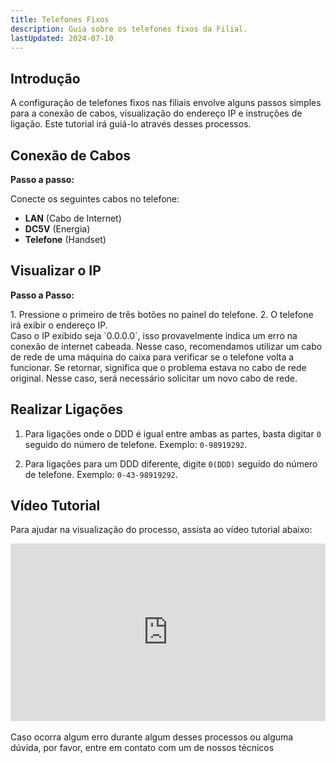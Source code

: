 ```yaml
---
title: Telefones Fixos
description: Guia sobre os telefones fixos da Filial.
lastUpdated: 2024-07-10
---
```



## Introdução

A configuração de telefones fixos nas filiais envolve alguns passos simples para a conexão de cabos, visualização do endereço IP e instruções de ligação. Este tutorial irá guiá-lo através desses processos.

## Conexão de Cabos

**Passo a passo:**

Conecte os seguintes cabos no telefone:
   - **LAN** (Cabo de Internet)
   - **DC5V** (Energia)
   - **Telefone** (Handset)

## Visualizar o IP

**Passo a Passo:**

<Steps>
1. Pressione o primeiro de três botões no painel do telefone.
2. O telefone irá exibir o endereço IP.
</Steps>

<Aside type="caution">
Caso o IP exibido seja `0.0.0.0`, isso provavelmente indica um erro na conexão de internet cabeada. Nesse caso, recomendamos utilizar um cabo de rede de uma máquina do caixa para verificar se o telefone volta a funcionar. Se retornar, significa que o problema estava no cabo de rede original. Nesse caso, será necessário solicitar um novo cabo de rede.
</Aside>

## Realizar Ligações


1. Para ligações onde o DDD é igual entre ambas as partes, basta digitar `0` seguido do número de telefone. Exemplo: `0-98919292`.

2. Para ligações para um DDD diferente, digite `0(DDD)` seguido do número de telefone. Exemplo: `0-43-98919292`.



## Vídeo Tutorial

Para ajudar na visualização do processo, assista ao vídeo tutorial abaixo:

<div style="position:relative;padding-bottom:56.25%;height:0;overflow:hidden;"> <iframe style="width:100%;height:100%;position:absolute;left:0px;top:0px;overflow:hidden" frameborder="0" type="text/html" src="https://www.dailymotion.com/embed/video/k61I2iYZekjuC3B2GUY" width="100%" height="100%" allowfullscreen title="Dailymotion Video Player" > </iframe> </div>

<br/>

<Aside type="tip">
  Caso ocorra algum erro durante algum desses processos ou alguma dúvida, por favor, entre em contato com um
  de nossos técnicos
</Aside>
